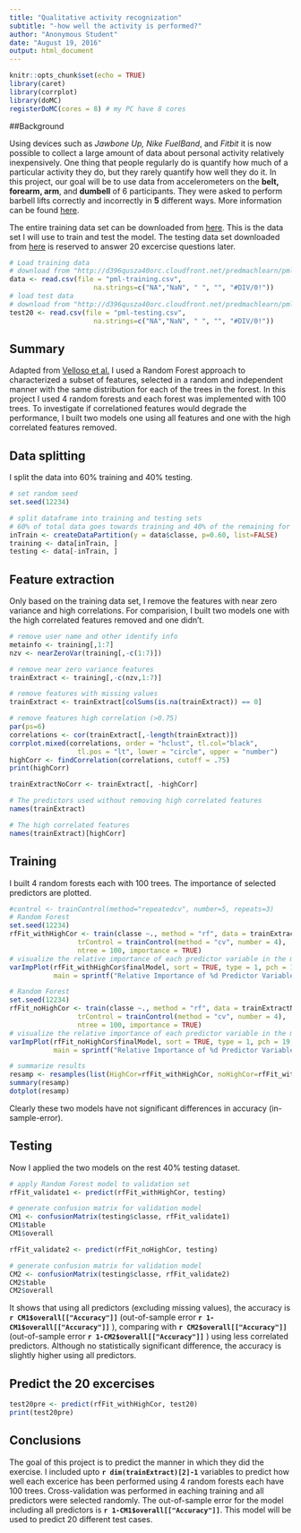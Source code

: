 ```yaml
---
title: "Qualitative activity recognization"
subtitle: "-how well the activity is performed?"
author: "Anonymous Student"
date: "August 19, 2016"
output: html_document
---
```


```r
knitr::opts_chunk$set(echo = TRUE)
library(caret)
library(corrplot)
library(doMC)
registerDoMC(cores = 8) # my PC have 8 cores
```

##Background

Using devices such as *Jawbone Up, Nike FuelBand*, and *Fitbit* it is now possible to collect a large amount of data about personal activity relatively inexpensively. One thing that people regularly do is quantify how much of a particular activity they do, but they rarely quantify how well they do it. In this project, our goal will be to use data from accelerometers on the **belt, forearm, arm**, and **dumbell** of 6 participants. They were asked to perform barbell lifts correctly and incorrectly in **5** different ways. More information can be found [here](http://groupware.les.inf.puc-rio.br/har). 

The entire training data set can be downloaded from [here](http://d396qusza40orc.cloudfront.net/predmachlearn/pml-training.csv). This is the data set I will use to train and test the model. The testing data set downloaded from [here](http://d396qusza40orc.cloudfront.net/predmachlearn/pml-testing.csv) is reserved to answer 20 excercise questions later. 

``` r
# Load training data
# download from "http://d396qusza40orc.cloudfront.net/predmachlearn/pml-training.csv"
data <- read.csv(file = "pml-training.csv", 
                     na.strings=c("NA","NaN", " ", "", "#DIV/0!"))
# load test data
# download from "http://d396qusza40orc.cloudfront.net/predmachlearn/pml-testing.csv"
test20 <- read.csv(file = "pml-testing.csv", 
                     na.strings=c("NA","NaN", " ", "", "#DIV/0!"))
```
## Summary

Adapted from [Velloso et al.](http://groupware.les.inf.puc-rio.br/public/papers/2013.Velloso.QAR-WLE.pdf) I used a Random Forest approach to characterized a subset of features, selected in a random and independent manner with the same distribution for each of the trees in the forest. In this project I used 4 random forests and each forest was implemented with 100 trees. To investigate if correlationed features would degrade the performance, I built two models one using all features and one with the high correlated features removed. 

## Data splitting

I split the data into 60% training and 40% testing. 

``` r
# set random seed
set.seed(12234)

# split dataframe into training and testing sets
# 60% of total data goes towards training and 40% of the remaining for testing
inTrain <- createDataPartition(y = data$classe, p=0.60, list=FALSE)
training <- data[inTrain, ]
testing <- data[-inTrain, ]
```

## Feature extraction

Only based on the training data set, I remove the features with near zero variance and high correlations. For comparision, I built two models one with the high correlated features removed and one didn't. 

``` r
# remove user name and other identify info
metainfo <- training[,1:7]
nzv <- nearZeroVar(training[,-c(1:7)])

# remove near zero variance features
trainExtract <- training[,-c(nzv,1:7)]

# remove features with missing values
trainExtract <- trainExtract[colSums(is.na(trainExtract)) == 0]

# remove features high correlation (>0.75)
par(ps=6)
correlations <- cor(trainExtract[,-length(trainExtract)])
corrplot.mixed(correlations, order = "hclust", tl.col="black", 
                 tl.pos = "lt", lower = "circle", upper = "number")
highCorr <- findCorrelation(correlations, cutoff = .75)
print(highCorr)

trainExtractNoCorr <- trainExtract[, -highCorr]

# The predictors used without removing high correlated features
names(trainExtract)

# The high correlated features
names(trainExtract)[highCorr]
```


## Training

I built 4 random forests each with 100 trees. The importance of selected predictors are plotted. 

``` r
#control <- trainControl(method="repeatedcv", number=5, repeats=3)
# Random Forest
set.seed(12234)
rfFit_withHighCor <- train(classe ~., method = "rf", data = trainExtract, 
                 trControl = trainControl(method = "cv", number = 4), 
                 ntree = 100, importance = TRUE)
# visualize the relative importance of each predictor variable in the model
varImpPlot(rfFit_withHighCor$finalModel, sort = TRUE, type = 1, pch = 19, col = 1, cex = 1,
           main = sprintf("Relative Importance of %d Predictor Variables \nwith correlated features",nrow(rfFit_withHighCor$finalModel$importance)))

# Random Forest
set.seed(12234)
rfFit_noHighCor <- train(classe ~., method = "rf", data = trainExtractNoCorr, 
                 trControl = trainControl(method = "cv", number = 4), 
                 ntree = 100, importance = TRUE)
# visualize the relative importance of each predictor variable in the model
varImpPlot(rfFit_noHighCor$finalModel, sort = TRUE, type = 1, pch = 19, col = 1, cex = 1,
           main = sprintf("Relative Importance of %d Predictor Variables \nwithout correlated features",nrow(rfFit_noHighCor$finalModel$importance)))
```

```r
# summarize results
resamp <- resamples(list(HighCor=rfFit_withHighCor, noHighCor=rfFit_withHighCor))
summary(resamp)
dotplot(resamp)

```

Clearly these two models have not significant differences in accuracy (in-sample-error).

## Testing

Now I applied the two models on the rest 40% testing dataset. 

``` r
# apply Random Forest model to validation set
rfFit_validate1 <- predict(rfFit_withHighCor, testing)

# generate confusion matrix for validation model
CM1 <- confusionMatrix(testing$classe, rfFit_validate1)
CM1$table
CM1$overall

rfFit_validate2 <- predict(rfFit_noHighCor, testing)

# generate confusion matrix for validation model
CM2 <- confusionMatrix(testing$classe, rfFit_validate2)
CM2$table
CM2$overall

```

It shows that using all predictors (excluding missing values), the accuracy is **`r CM1$overall[["Accuracy"]]`** (out-of-sample error **`r 1-CM1$overall[["Accuracy"]]`** ), comparing with **`r CM2$overall[["Accuracy"]]`** (out-of-sample error **`r 1-CM2$overall[["Accuracy"]]`** ) using less correlated predictors. Although no statistically significant difference, the accuracy is slightly higher using all predictors. 

## Predict the 20 excercises
``` r
test20pre <- predict(rfFit_withHighCor, test20)
print(test20pre)
```

## Conclusions
The goal of this project is to predict the manner in which they did the exercise. I included upto **`r dim(trainExtract)[2]-1`** variables to predict how well each excerice has been performed using 4 random forests each have 100 trees. Cross-validation was performed in eaching training and all predictors were selected randomly. The out-of-sample error for the model including all predictors is **`r 1-CM1$overall[["Accuracy"]]`**. This model will be used to predict 20 different test cases.
